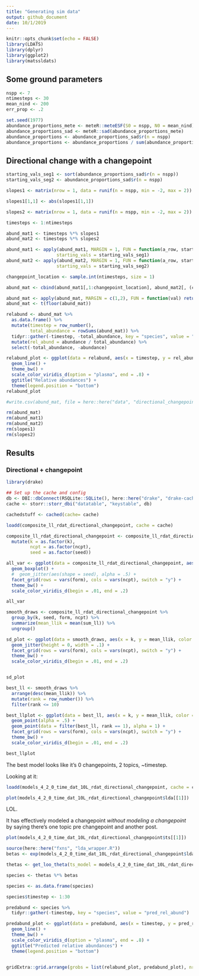 ```yaml
---
title: "Generating sim data"
output: github_document
date: 10/1/2019
---
```


```r
knitr::opts_chunk$set(echo = FALSE)
library(LDATS)
library(dplyr)
library(ggplot2)
library(matssldats)
```

## Some ground parameters

```r
nspp <- 7
ntimesteps <- 30
mean_nind <- 200
err_prop <- .2
```

```r
set.seed(1977)
abundance_proportions_mete <- meteR::meteESF(S0 = nspp, N0 = mean_nind)
abundance_proportions_sad <- meteR::sad(abundance_proportions_mete)
abundance_proportions <- abundance_proportions_sad$r(n = nspp)
abundance_proportions <- abundance_proportions / sum(abundance_proportions)
```

## Directional change with a changepoint

```r

starting_vals_seg1 <- sort(abundance_proportions_sad$r(n = nspp))
starting_vals_seg2 <- abundance_proportions_sad$r(n = nspp)

slopes1 <- matrix(nrow = 1, data = runif(n = nspp, min = -2, max = 2))

slopes1[1,1] <- abs(slopes1[1,1])

slopes2 <- matrix(nrow = 1, data = runif(n = nspp, min = -2, max = 2))

timesteps <- 1:ntimesteps

abund_mat1 <- timesteps %*% slopes1
abund_mat2 <- timesteps %*% slopes2

abund_mat1 <- apply(abund_mat1, MARGIN = 1, FUN = function(a_row, starting_vals) return(a_row + starting_vals),
                   starting_vals = starting_vals_seg1)
abund_mat2 <- apply(abund_mat2, MARGIN = 1, FUN = function(a_row, starting_vals) return(a_row + starting_vals),
                   starting_vals = starting_vals_seg2)

changepoint_location <- sample.int(ntimesteps, size = 1)

abund_mat <- cbind(abund_mat1[,1:changepoint_location], abund_mat2[, (changepoint_location + 1):ntimesteps])

abund_mat <- apply(abund_mat, MARGIN = c(1,2), FUN = function(val) return(max(0, val * runif(n = 1, min = 1 - err_prop, max = 1 + err_prop))))
abund_mat <- t(floor(abund_mat))

relabund <- abund_mat %>%
  as.data.frame() %>%
  mutate(timestep = row_number(), 
         total_abundance = rowSums(abund_mat)) %>%
  tidyr::gather(-timestep, -total_abundance, key = "species", value = "abundance") %>%
  mutate(rel_abund = abundance / total_abundance) %>%
  select(-total_abundance, -abundance)

relabund_plot <- ggplot(data = relabund, aes(x = timestep, y = rel_abund, color = species)) +
  geom_line() +
  theme_bw() +
  scale_color_viridis_d(option = "plasma", end = .8) +
  ggtitle("Relative abundances") +
  theme(legend.position = "bottom")
relabund_plot

#write.csv(abund_mat, file = here::here("data", "directional_changepoint.csv"), row.names = F)

rm(abund_mat)
rm(abund_mat1)
rm(abund_mat2)
rm(slopes1)
rm(slopes2)

```

## Results

### Directional + changepoint

```r
library(drake)

## Set up the cache and config
db <- DBI::dbConnect(RSQLite::SQLite(), here::here("drake", "drake-cache-sim.sqlite"))
cache <- storr::storr_dbi("datatable", "keystable", db)

cachedstuff <- cached(cache= cache)

loadd(composite_ll_rdat_directional_changepoint, cache = cache)

```

```r

composite_ll_rdat_directional_changepoint <- composite_ll_rdat_directional_changepoint %>%
  mutate(k = as.factor(k),
         ncpt = as.factor(ncpt),
         seed = as.factor(seed))

all_var <- ggplot(data = composite_ll_rdat_directional_changepoint, aes(x = k, y = sum_ll, color = seed)) +
  geom_boxplot() +
  #  geom_jitter(aes(shape = seed), alpha = .5) +
  facet_grid(rows = vars(form), cols = vars(ncpt), switch = "y") +
  theme_bw() +
  scale_color_viridis_d(begin = .01, end = .2)

all_var
```

```r

smooth_draws <- composite_ll_rdat_directional_changepoint %>%
  group_by(k, seed, form, ncpt) %>%
  summarize(mean_llik = mean(sum_ll)) %>%
  ungroup() 

sd_plot <- ggplot(data = smooth_draws, aes(x = k, y = mean_llik, color = seed)) +
  geom_jitter(height = 0, width = .1) +
  facet_grid(rows = vars(form), cols = vars(ncpt), switch = "y") +
  theme_bw() +
  scale_color_viridis_d(begin = .01, end = .2)


sd_plot
```

```r

best_ll <- smooth_draws %>%
  arrange(desc(mean_llik)) %>%
  mutate(rank = row_number()) %>%
  filter(rank <= 10)

best_llplot <- ggplot(data = best_ll, aes(x = k, y = mean_llik, color = seed)) +
  geom_point(alpha = .5) +
  geom_point(data = filter(best_ll, rank == 1), alpha = 1) +
  facet_grid(rows = vars(form), cols = vars(ncpt), switch = "y") +
  theme_bw() +
  scale_color_viridis_d(begin = .01, end = .2) 

best_llplot
```

The best model looks like it's 0 changepoints, 2 topics, ~timestep. 


Looking at it:

```r

loadd(models_4_2_0_time_dat_10L_rdat_directional_changepoint, cache = cache)

plot(models_4_2_0_time_dat_10L_rdat_directional_changepoint$lda[[1]])
```


LOL.

It has effectively modeled a changepoint *without modeling a changepoint* by saying there's one topic pre changepoint and another post. 

```r

plot(models_4_2_0_time_dat_10L_rdat_directional_changepoint$ts[[1]])

```
```r
source(here::here("fxns", "lda_wrapper.R"))
betas <- exp(models_4_2_0_time_dat_10L_rdat_directional_changepoint$lda[[1]]@beta)

thetas <- get_loo_theta(ts_model = models_4_2_0_time_dat_10L_rdat_directional_changepoint$ts[[1]], full_cov = data.frame(timestep = 1:30), sim = 1)

species <- thetas %*% betas

species <- as.data.frame(species)

species$timestep <- 1:30

predabund <- species %>%
  tidyr::gather(-timestep, key = "species", value = "pred_rel_abund")

predabund_plot <- ggplot(data = predabund, aes(x = timestep, y = pred_rel_abund, color = species)) +
  geom_line() +
  theme_bw() +
  scale_color_viridis_d(option = "plasma", end = .8) +
  ggtitle("Predicted relative abundances") +
  theme(legend.position = "bottom")


gridExtra::grid.arrange(grobs = list(relabund_plot, predabund_plot), nrow = 1)


```